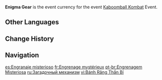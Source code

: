{{Item Infobox
|id           = 000126
|image        = Item Enigma Gear.png
|type         = Event Items
|group        = Event Currencies
|quality      = 4
|description  = Intricately crafted parts from Dodofortresses that look rather valuable. Can be exchanged for rewards.
|source1      = [[Kaboomball Kombat]]
|event        = Kaboomball Kombat
}}
'''Enigma Gear''' is the event currency for the event [[Kaboomball Kombat]] Event.

==Other Languages==
{{Other Languages
|en      = Enigma Gear
|zhs     = 神秘齿轮
|zhs_rm  = Shénmì Chǐlún
|zht     = 神秘齒輪
|zht_rm  = Shénmì Chǐlún
|zh_tl   = Mysterious Gear
|ja      = 不思議な歯車
|ja_rm   = Fushigi-na Haguruma
|ja_tl   = Mysterious Gear
|ko      = 신비한 톱니바퀴
|ko_tl   = Mysterious Gear
|es      = Engranaje misterioso
|es_tl   = Mysterious Gear
|fr      = Engrenage mystérieux
|fr_tl   = Mysterious Gear
|ru      = Загадочный механизм
|ru_tl   = Mysterious Mechanism
|th      = Enigma Gear
|vi      = Bánh Răng Thần Bí
|vi_tl   = Mysterious Gear
|de      = Geheimnisvolles Zahnrad
|de_tl   = Mysterious Gear
|id      = Enigma Gear
|pt      = Engrenagem Misteriosa
|pt_tl   = Mysterious Gear
}}

==Change History==
{{Change History|1.6}}

==Navigation==
{{Precious Navbox|Currency}}

[[es:Engranaje misterioso]]
[[fr:Engrenage mystérieux]]
[[pt-br:Engrenagem Misteriosa]]
[[ru:Загадочный механизм]]
[[vi:Bánh Răng Thần Bí]]